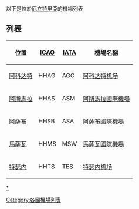 以下是位於[[厄立特里亞|厄立特里亞]]的機場列表
== 列表 ==
{| class="wikitable sortable"
|- valign=baseline
! 位置 !! [[ICAO|ICAO]] !! [[IATA|IATA]] !! 機場名稱
|- valign=top
| [[阿科达特|阿科达特]] || HHAG || AGO ||[[阿科达特机场|阿科达特机场]]
|- valign=top
| [[阿斯馬拉|阿斯馬拉]] || HHAS || ASM || [[阿斯馬拉國際機場|阿斯馬拉國際機場]]
|- valign=top
| [[阿薩布|阿薩布]] || HHSB || ASA || [[阿薩布國際機場|阿薩布國際機場]]
|- valign=top
| [[馬薩瓦|馬薩瓦]] || HHMS || MSW || [[馬薩瓦國際機場|馬薩瓦國際機場]]
|- valign=top
| [[特瑟内|特瑟内]] || HHTS || TES || [[特瑟内机场|特瑟内机场]]
|}

{{模板:厄利垂亞機場}}{{非洲题目|机场列表}}
[[分類:厄利垂亞機場|*]]
[[Category:各國機場列表|Category:各國機場列表]]